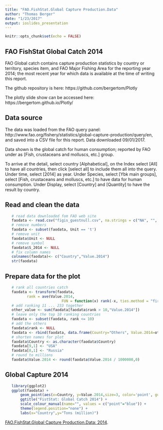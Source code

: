 ```yaml
---
title: "FAO.FishStat.Global Capture Production.Data"
author: "Thomas Berger"
date: "1/23/2017"
output: ioslides_presentation
---
```


```r
knitr::opts_chunk$set(echo = FALSE)
```

## FAO FishStat Global Catch 2014

FAO Global catch contains capture production statistics by country or territory, species item, and FAO Major Fishing Area for the reporting year 2014; the most recent year for which data is available at the time of writing this report.

The github repository is here:
https://github.com/bergertom/Plotly

The plotly slide show can be accessed here:
https://bergertom.github.io/Plotly/

## Data source

The data was loaded from the FAO query panel: http://www.fao.org/fishery/statistics/global-capture-production/query/en, and saved into a CSV file for this report. Data downloaded 09/01/2017.

Data shown is the global catch for human consumption; reported by FAO under as [Fish, crustaceans and molluscs, etc.] group.

To arrive at the detail, select country [Alphabetical], on the Index select [All] to have all countries, then click [select all] to include them all into the query. Under time, select [2014] as year. Under Species, select [Ybk main groups], select [Fish, crustaceans and molluscs, etc.] to have data for human consumption. Under Display, select [Country] and [Quantity] to have the result by country.


## Read and clean the data

```r
   # read data downloaded fom FAO web site
   faodata <- read.csv("figis_guestnull.csv", na.strings = c("NA", "", NULL))
   # remove numbers
   faodata <- subset(faodata, Unit == 't')
   # remove unit
   faodata$Unit <- NULL
   # remove symbol
   faodata$S_2014 <- NULL
   # fix column names
   colnames(faodata)<- c("Country","Value.2014")
   str(faodata)
```

## Prepare data for the plot
```r
   # rank all countries catch
   faodata <- transform(faodata, 
          rank = ave(Value.2014, 
                          FUN = function(x) rank(-x, ties.method = "first")))
   # add ranking 11 ... 233 together
   other_value <- sum(faodata[faodata$rank > 10,"Value.2014"])
   # leave only the top 10 ranking countries
   faodata <- subset(faodata, rank <= 10)
   # add the others
   faodata$rank <- NULL
   faodata <- rbind(faodata, data.frame(Country="Others", Value.2014=other_value))
   # shorten names for plot
   faodata$Country <- as.character(faodata$Country)
   faodata[9,1] <- "USA"
   faodata[8,1] <- "Russia"
   # round to millions
   faodata$Value.2014 <- round(faodata$Value.2014 / 1000000,0)
```

## Global Capture 2014

```r
   library(ggplot2)
   ggplot(faodata) +
       geom_point(aes(x=Country, y=Value.2014,size=3, color='point', guide = FALSE)) +
       ggtitle("FistStat: Global Catch 2014") +
       scale_colour_manual(name="", values = c("point"="blue")) +
       theme(legend.position="none") +
       labs(x="Country",y="Tons (million)") 
```
[FAO.FishStat.Global Capture Production.Data: 2014](http://www.fao.org/fishery/statistics/global-capture-production/query/en).

